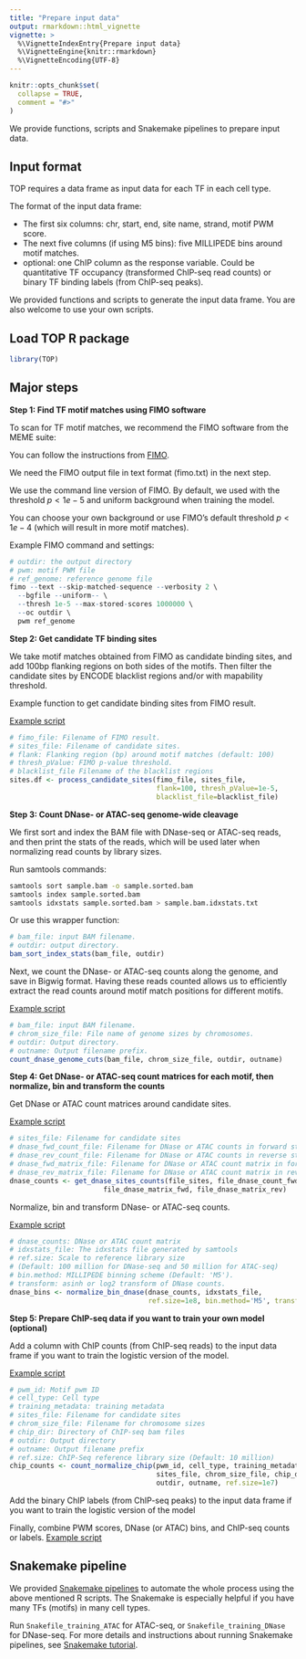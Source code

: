 ```yaml
---
title: "Prepare input data"
output: rmarkdown::html_vignette
vignette: >
  %\VignetteIndexEntry{Prepare input data}
  %\VignetteEngine{knitr::rmarkdown}
  %\VignetteEncoding{UTF-8}
---
```


```r
knitr::opts_chunk$set(
  collapse = TRUE,
  comment = "#>"
)
```

We provide functions, scripts and Snakemake pipelines to prepare input data. 

Input format
--------------
TOP requires a data frame as input data for each TF in each cell type. 

The format of the input data frame:

  - The first six columns: chr, start, end, site name, strand, motif PWM score.
  - The next five columns (if using M5 bins): five MILLIPEDE bins around motif matches. 
  - optional: one ChIP column as the response variable. Could be quantitative TF occupancy 
  (transformed ChIP-seq read counts) or binary TF binding labels (from ChIP-seq peaks).

We provided functions and scripts to generate the input data frame. 
You are also welcome to use your own scripts.

Load TOP R package
---------------------
```r
library(TOP)
```

Major steps
--------------

**Step 1: Find TF motif matches using FIMO software**

To scan for TF motif matches, we recommend the FIMO software from the MEME suite:

You can follow the instructions from [FIMO](http://meme-suite.org/doc/fimo.html?man_type=web).

We need the FIMO output file in text format (fimo.txt) in the next step. 

We use the command line version of FIMO. By default, we used 
with the threshold $p < 1e-5$ and uniform background when training the model. 

You can choose your own background or use FIMO's default threshold $p < 1e-4$ 
(which will result in more motif matches).

Example FIMO command and settings:
```r
# outdir: the output directory
# pwm: motif PWM file
# ref_genome: reference genome file
fimo --text --skip-matched-sequence --verbosity 2 \
  --bgfile --uniform-- \
  --thresh 1e-5 --max-stored-scores 1000000 \
  --oc outdir \
  pwm ref_genome
```

**Step 2: Get candidate TF binding sites**

We take motif matches obtained from FIMO as candidate binding sites, 
and add 100bp flanking regions on both sides of the motifs.
Then filter the candidate sites by ENCODE blacklist regions and/or 
with mapability threshold. 

Example function to get candidate binding sites from FIMO result.

[Example script](https://github.com/kevinlkx/TOP/tree/main/inst/scripts/get_candidate_sites.R)
```r
# fimo_file: Filename of FIMO result.
# sites_file: Filename of candidate sites.
# flank: Flanking region (bp) around motif matches (default: 100)
# thresh_pValue: FIMO p-value threshold.
# blacklist_file Filename of the blacklist regions
sites.df <- process_candidate_sites(fimo_file, sites_file, 
                                    flank=100, thresh_pValue=1e-5, 
                                    blacklist_file=blacklist_file)

```

**Step 3: Count DNase- or ATAC-seq genome-wide cleavage**

We first sort and index the BAM file with DNase-seq or ATAC-seq reads,
and then print the stats of the reads, which will be used later 
when normalizing read counts by library sizes.

Run samtools commands: 
```bash
samtools sort sample.bam -o sample.sorted.bam
samtools index sample.sorted.bam
samtools idxstats sample.sorted.bam > sample.bam.idxstats.txt
```

Or use this wrapper function:
```r
# bam_file: input BAM filename.
# outdir: output directory.
bam_sort_index_stats(bam_file, outdir)
```

Next, we count the DNase- or ATAC-seq counts along the genome, 
and save in Bigwig format. Having these reads counted allows us to efficiently 
extract the read counts around motif match positions for different motifs.

[Example script](https://github.com/kevinlkx/TOP/tree/main/inst/scripts/count_dnase_genome_cuts.R)
```r
# bam_file: input BAM filename.
# chrom_size_file: File name of genome sizes by chromosomes.
# outdir: Output directory.
# outname: Output filename prefix.
count_dnase_genome_cuts(bam_file, chrom_size_file, outdir, outname)
```

**Step 4: Get DNase- or ATAC-seq count matrices for each motif, then normalize, bin and transform the counts**

Get DNase or ATAC count matrices around candidate sites.

[Example script](https://github.com/kevinlkx/TOP/tree/main/inst/scripts/get_dnase_motif_counts.R)
```r
# sites_file: Filename for candidate sites
# dnase_fwd_count_file: Filename for DNase or ATAC counts in forward strand (Bigwig format)
# dnase_rev_count_file: Filename for DNase or ATAC counts in reverse strand (Bigwig format)
# dnase_fwd_matrix_file: Filename for DNase or ATAC count matrix in forward strand
# dnase_rev_matrix_file: Filename for DNase or ATAC count matrix in reverse strand
dnase_counts <- get_dnase_sites_counts(file_sites, file_dnase_count_fwd, file_dnase_count_rev,
                       file_dnase_matrix_fwd, file_dnase_matrix_rev)
```

Normalize, bin and transform DNase- or ATAC-seq counts.

[Example script](https://github.com/kevinlkx/TOP/tree/main/inst/scripts/normalize_bin_dnase.R)
```r
# dnase_counts: DNase or ATAC count matrix
# idxstats_file: The idxstats file generated by samtools
# ref.size: Scale to reference library size 
# (Default: 100 million for DNase-seq and 50 million for ATAC-seq)
# bin.method: MILLIPEDE binning scheme (Default: 'M5').
# transform: asinh or log2 transform of DNase counts.
dnase_bins <- normalize_bin_dnase(dnase_counts, idxstats_file, 
                                  ref.size=1e8, bin.method='M5', transform='asinh')
```

**Step 5: Prepare ChIP-seq data if you want to train your own model (optional)**

Add a column with ChIP counts (from ChIP-seq reads) to the input data frame 
if you want to train the logistic version of the model.

[Example script](https://github.com/kevinlkx/TOP/tree/main/inst/scripts/count_chipseq_coverage.R)
```r
# pwm_id: Motif pwm ID
# cell_type: Cell type
# training_metadata: training metadata
# sites_file: Filename for candidate sites
# chrom_size_file: Filename for chromosome sizes
# chip_dir: Directory of ChIP-seq bam files
# outdir: Output directory
# outname: Output filename prefix
# ref.size: ChIP-Seq reference library size (Default: 10 million)
chip_counts <- count_normalize_chip(pwm_id, cell_type, training_metadata,
                                    sites_file, chrom_size_file, chip_dir, 
                                    outdir, outname, ref.size=1e7)
```

Add the binary ChIP labels (from ChIP-seq peaks) to the input data frame 
if you want to train the logistic version of the model

Finally, combine PWM scores, DNase (or ATAC) bins, and ChIP-seq counts or labels.
[Example script](https://github.com/kevinlkx/TOP/tree/main/inst/scripts/combine_dnase_chip_data.R)

Snakemake pipeline
-------------------

We provided [Snakemake pipelines](https://github.com/kevinlkx/TOP/tree/main/inst/snakemake) 
to automate the whole process using the above mentioned R scripts. 
The Snakemake is especially helpful if you have many TFs (motifs) in many cell types.

Run `Snakefile_training_ATAC` for ATAC-seq, or `Snakefile_training_DNase` for DNase-seq. 
For more details and instructions about running Snakemake pipelines, 
see [Snakemake tutorial](https://snakemake.readthedocs.io/en/stable/tutorial/tutorial.html).
